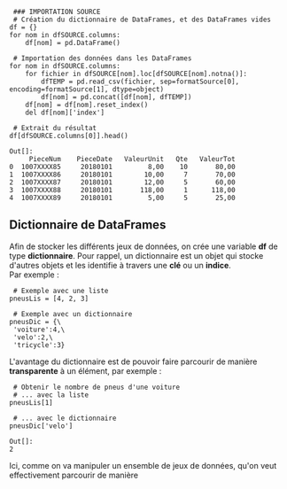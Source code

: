 <source lang="python3">
 ### IMPORTATION SOURCE
 # Création du dictionnaire de DataFrames, et des DataFrames vides
df = {}
for nom in dfSOURCE.columns:
    df[nom] = pd.DataFrame()

 # Importation des données dans les DataFrames
for nom in dfSOURCE.columns:
    for fichier in dfSOURCE[nom].loc[dfSOURCE[nom].notna()]:
        dfTEMP = pd.read_csv(fichier, sep=formatSource[0], encoding=formatSource[1], dtype=object)
        df[nom] = pd.concat([df[nom], dfTEMP])
    df[nom] = df[nom].reset_index()
    del df[nom]['index']

 # Extrait du résultat
df[dfSOURCE.columns[0]].head()
</source>

<source>
Out[]:
     PieceNum    PieceDate   ValeurUnit   Qte   ValeurTot
0  1007XXXX85     20180101         8,00    10       80,00
1  1007XXXX86     20180101        10,00     7       70,00
2  1007XXXX87     20180101        12,00     5       60,00
3  1007XXXX88     20180101       118,00     1      118,00
4  1007XXXX89     20180101         5,00     5       25,00
</source>

== Dictionnaire de DataFrames ==

Afin de stocker les différents jeux de données, on crée une variable '''df''' de type '''dictionnaire'''.
Pour rappel, un dictionnaire est un objet qui stocke d'autres objets et les identifie à travers une '''clé''' ou un '''indice'''. <br>
Par exemple :
<source lang="python3">
 # Exemple avec une liste
pneusLis = [4, 2, 3]

 # Exemple avec un dictionnaire
pneusDic = {\
 'voiture':4,\
 'velo':2,\
 'tricycle':3}
</source>

L'avantage du dictionnaire est de pouvoir faire parcourir de manière '''transparente''' à un élément, par exemple :
<source lang="python3">
 # Obtenir le nombre de pneus d'une voiture
 # ... avec la liste
pneusLis[1]
 
 # ... avec le dictionnaire
pneusDic['velo']
</source>
<source>
Out[]:
2
</source>

Ici, comme on va manipuler un ensemble de jeux de données, qu'on veut effectivement parcourir de manière
